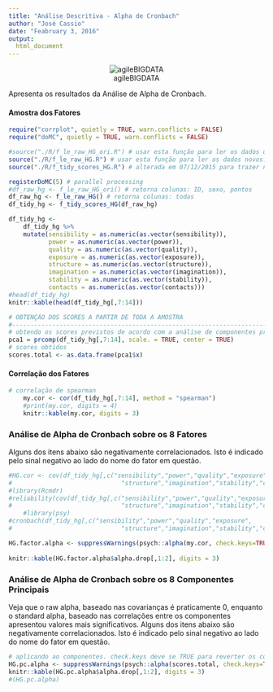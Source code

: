 ```yaml
---
title: "Análise Descritiva - Alpha de Cronbach"
author: "José Cassio"
date: "Feabruary 3, 2016"
output:
  html_document
---
```


<center>![agileBIGDATA](./logoAgileBD.png)</center>

Apresenta os resultados da Análise de Alpha de Cronbach.

#### Amostra dos Fatores ####

```r
require("corrplot", quietly = TRUE, warn.conflicts = FALSE)
require("doMC", quietly = TRUE, warn.conflicts = FALSE)

#source("./R/f_le_raw_HG_ori.R") # usar esta função para ler os dados originais da tese. 
source("./R/f_le_raw_HG.R") # usar esta função para ler os dados novos. 
source("./R/f_tidy_scores_HG.R") # alterada em 07/12/2015 para trazer nome do respondente tb

registerDoMC(5) # parallel processing
#df_raw_hg <- f_le_raw_HG_ori() # retorna colunas: ID, sexo, pontos
df_raw_hg <- f_le_raw_HG() # retorna colunas: todas
df_tidy_hg <- f_tidy_scores_HG(df_raw_hg)

df_tidy_hg <-
    df_tidy_hg %>%
    mutate(sensibility = as.numeric(as.vector(sensibility)),
           power = as.numeric(as.vector(power)),
           quality = as.numeric(as.vector(quality)),
           exposure = as.numeric(as.vector(exposure)),
           structure = as.numeric(as.vector(structure)),
           imagination = as.numeric(as.vector(imagination)),
           stability = as.numeric(as.vector(stability)),
           contacts = as.numeric(as.vector(contacts)))
#head(df_tidy_hg)
knitr::kable(head(df_tidy_hg[,7:14]))
```

```r
# OBTENÇÃO DOS SCORES A PARTIR DE TODA A AMOSTRA
#-----------------------------------------------------------------------------------
# obtendo os scores previstos de acordo com a análise de componentes principais
pca1 = prcomp(df_tidy_hg[,7:14], scale. = TRUE, center = TRUE)
# scores obtidos
scores.total <- as.data.frame(pca1$x)
```


#### Correlação dos Fatores ####



```r
# correlação de spearman
    my.cor <- cor(df_tidy_hg[,7:14], method = "spearman")
    #print(my.cor, digits = 4)
    knitr::kable(my.cor, digits = 3)
```



### Análise de Alpha de Cronbach sobre os 8 Fatores ###

Alguns dos itens abaixo são negativamente correlacionados. Isto é indicado pelo sinal negativo ao lado do nome do fator em questão.

```r
#HG.cor <- cov(df_tidy_hg[,c("sensibility","power","quality","exposure",
#                              "structure","imagination","stability","contacts")], method = "spearman")
#library(Rcmdr)
#reliability(cov(df_tidy_hg[,c("sensibility","power","quality","exposure",
#                              "structure","imagination","stability","contacts")], use="complete.obs"))
    #library(psy)
#cronbach(df_tidy_hg[,c("sensibility","power","quality","exposure",
#                              "structure","imagination","stability","contacts")])

HG.factor.alpha <- suppressWarnings(psych::alpha(my.cor, check.keys=TRUE))
    
knitr::kable(HG.factor.alpha$alpha.drop[,1:2], digits = 3)  
```

### Análise de Alpha de Cronbach sobre os 8 Componentes Principais ###

Veja que o raw alpha, baseado nas covarianças é praticamente 0, enquanto o standard alpha, baseado nas correlações entre os componentes apresentou valores mais significativos.
Alguns dos itens abaixo são negativamente correlacionados. Isto é indicado pelo sinal negativo ao lado do nome do fator em questão.

```r
# aplicando ao componentes. check.keys deve se TRUE para reverter os componetes negativos
HG.pc.alpha <- suppressWarnings(psych::alpha(scores.total, check.keys=TRUE)) 
knitr::kable(HG.pc.alpha$alpha.drop[,1:2], digits = 3)
#(HG.pc.alpha)
```    
    



